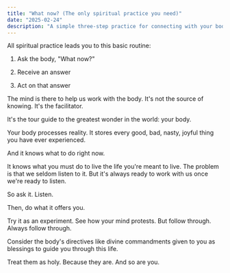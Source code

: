 ```yaml
---
title: "What now? (The only spiritual practice you need)"
date: "2025-02-24"
description: "A simple three-step practice for connecting with your body's wisdom"
---
```


All spiritual practice leads you to this basic routine:

1) Ask the body, "What now?"

2) Receive an answer

3) Act on that answer

The mind is there to help us work with the body. It's not the source of knowing. It's the facilitator. 

It's the tour guide to the greatest wonder in the world: your body.

Your body processes reality. It stores every good, bad, nasty, joyful thing you have ever experienced. 

And it knows what to do right now.

It knows what you must do to live the life you're meant to live. The problem is that we seldom listen to it. But it's always ready to work with us once we're ready to listen.

So ask it. Listen. 

Then, do what it offers you. 

Try it as an experiment. See how your mind protests. But follow through. Always follow through.

Consider the body's directives like divine commandments given to you as blessings to guide you through this life.

Treat them as holy. Because they are. And so are you.